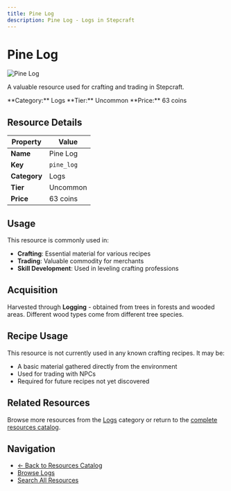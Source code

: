 ```yaml
---
title: Pine Log
description: Pine Log - Logs in Stepcraft
---
```


# Pine Log

<div className="flex items-start gap-6 mb-8">
  <div className="flex-shrink-0">
    <img src="/assets/resources/woodcutting/pine_log.png" alt="Pine Log" className="w-24 h-24 border rounded-lg" />
  </div>
  <div className="flex-1">
    <div className="space-y-2">
      <p className="text-lg text-muted-foreground">A valuable resource used for crafting and trading in Stepcraft.</p>
      <div className="flex flex-wrap gap-4 text-sm">
        <span className="px-2 py-1 bg-blue-100 dark:bg-blue-900 rounded-md">
          **Category:** Logs
        </span>
        <span className="px-2 py-1 bg-green-100 dark:bg-green-900 rounded-md">
          **Tier:** Uncommon
        </span>
        <span className="px-2 py-1 bg-green-100 dark:bg-green-900 rounded-md">
          **Price:** 63 coins
        </span>
      </div>
    </div>
  </div>
</div>

## Resource Details

| Property | Value |
|----------|-------|
| **Name** | Pine Log |
| **Key** | `pine_log` |
| **Category** | Logs |
| **Tier** | Uncommon |
| **Price** | 63 coins |


## Usage

This resource is commonly used in:

- **Crafting**: Essential material for various recipes
- **Trading**: Valuable commodity for merchants
- **Skill Development**: Used in leveling crafting professions


## Acquisition

Harvested through **Logging** - obtained from trees in forests and wooded areas. Different wood types come from different tree species.


## Recipe Usage

This resource is not currently used in any known crafting recipes. It may be:
- A basic material gathered directly from the environment
- Used for trading with NPCs
- Required for future recipes not yet discovered


## Related Resources

Browse more resources from the [Logs](/docs/resources#logs) category or return to the [complete resources catalog](/docs/resources).

## Navigation

- [← Back to Resources Catalog](/docs/resources)
- [Browse Logs](/docs/resources#logs)
- [Search All Resources](/search)
